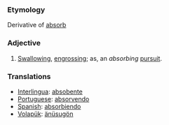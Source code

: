 ===Etymology===
Derivative of [[absorb]]
===Adjective===
#[[Swallowing]], [[engrossing]]; as, an ''absorbing'' [[pursuit]].

=== Translations ===
*[[Interlingua]]: [[absobente]]
*[[Portuguese]]: [[absorvendo]]
*[[Spanish]]: [[absorbiendo]]
*[[Volapük]]: [[änüsugön]]